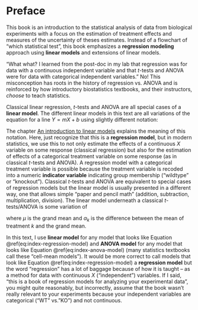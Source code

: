 # Preface {.unnumbered}

This book is an introduction to the statistical analysis of data from biological experiments with a focus on the estimation of treatment effects and measures of the uncertainty of theses estimates. Instead of a flowchart of "which statistical test", this book emphasizes a **regression modeling** approach using **linear models** and extensions of linear models.

"What what? I learned from the post-doc in my lab that regression was for data with a continuous independent variable and that *t*-tests and ANOVA were for data with categorical independent variables." No! This misconception has roots in the history of regression vs. ANOVA and is reinforced by how introductory biostatistics textbooks, and their instructors, *choose* to teach statistics.

Classical linear regression, *t*-tests and ANOVA are all special cases of a **linear model**. The different linear models in this text are all variations of the equation for a line $Y = mX + b$ using slightly different notation:

\begin{equation}
\mathrm{E}(Y | X) = \beta_0 + \beta_1 X
(\#eq:index-regression-model)
\end{equation}

The chapter [An introduction to linear models](#intro-linear-models) explains the meaning of this notation. Here, just recognize that this is a **regression model**, but in modern statistics, we use this to not only estimate the effects of a continuous $X$ variable on some response (classical regression) but also for the estimation of effects of a categorical treatment variable on some response (as in classical *t*-tests and ANOVA). A regression model with a categorical treatment variable is possible because the treatment variable is recoded into a numeric **indicator variable** indicating group membership ("wildtype" or "knockout"). Classical *t*-tests and ANOVA are equivalent to special cases of regression models but the linear model is usually presented in a different way, one that allows simple "paper and pencil math" (addition, subtraction, multiplication, division). The linear model underneath a classical *t*-tests/ANOVA is some variation of

\begin{equation}
\overline{Y}_k = \mu + \alpha_k
(\#eq:index-anova-model)
\end{equation}

where $\mu$ is the grand mean and $\alpha_k$ is the difference between the mean of treatment *k* and the grand mean.

In this text, I use **linear model** for any model that looks like Equation \@ref(eq:index-regression-model) and **ANOVA model** for any model that looks like Equation \@ref(eq:index-anova-model) (many statistics textbooks call these "cell-mean models"). It would be more correct to call models that look like Equation \@ref(eq:index-regression-model) a **regression model** but the word "regression" has a lot of baggage because of how it is taught -- as a method for data with continuous $X$ ("independent") variables. If I said, "this is a book of regression models for analyzing your experimental data", you might quite reasonably, but incorrectly, assume that the book wasn't really relevant to your experiments because your independent variables are categorical ("WT" vs."KO") and not continuous.

